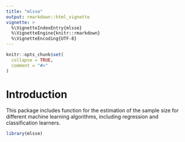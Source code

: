 ```yaml
---
title: "mlsse"
output: rmarkdown::html_vignette
vignette: >
  %\VignetteIndexEntry{mlsse}
  %\VignetteEngine{knitr::rmarkdown}
  %\VignetteEncoding{UTF-8}
---
```


```r
knitr::opts_chunk$set(
  collapse = TRUE,
  comment = "#>"
)
```

# Introduction

This package includes function for the estimation of the sample size for different machine learning algorithms, including
regression and classification learners. 

```r
library(mlsse)
```

